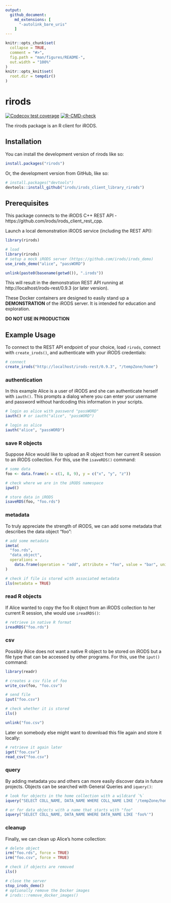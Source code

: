 ```yaml
---
output: 
  github_document:
    md_extensions: [ 
      "-autolink_bare_uris" 
    ]
---
```


<!-- README.md is generated from README.Rmd. Please edit that file -->

```r
knitr::opts_chunk$set(
  collapse = TRUE,
  comment = "#>",
  fig.path = "man/figures/README-",
  out.width = "100%"
)
knitr::opts_knit$set(
  root.dir = tempdir()
)
```

# rirods

<!-- badges: start -->
[![Codecov test coverage](https://codecov.io/gh/irods/irods_client_library_rirods/branch/main/graph/badge.svg)](https://app.codecov.io/gh/irods/irods_client_library_rirods?branch=main)
[![R-CMD-check](https://github.com/irods/irods_client_library_rirods/actions/workflows/R-CMD-check.yaml/badge.svg)](https://github.com/irods/irods_client_library_rirods/actions/workflows/R-CMD-check.yaml)
<!-- badges: end -->

The rirods package is an R client for iRODS.

## Installation

You can install the development version of rirods like so:

```r
install.packages("rirods")
```

Or, the development version from GitHub, like so:

``` r
# install.packages("devtools")
devtools::install_github("irods/irods_client_library_rirods")
```

## Prerequisites

This package connects to the iRODS C++ REST API - https://github.com/irods/irods_client_rest_cpp.

Launch a local demonstration iRODS service (including the REST API):

```r
library(rirods)
```

```r
# load
library(rirods)
# setup a mock iRODS server (https://github.com/irods/irods_demo)
use_irods_demo("alice", "passWORD")
```

```r
unlink(paste0(basename(getwd()), ".irods"))
```

This will result in the demonstration REST API running at http://localhost/irods-rest/0.9.3 (or later version).

These Docker containers are designed to easily stand up a **DEMONSTRATION** of the iRODS server. It is intended for education and exploration.

**DO NOT USE IN PRODUCTION**

## Example Usage

To connect to the REST API endpoint of your choice, load `rirods`, connect with `create_irods()`, and authenticate with your iRODS credentials:

```r
# connect
create_irods("http://localhost/irods-rest/0.9.3", "/tempZone/home")
```

### authentication

In this example Alice is a user of iRODS and she can authenticate herself with `iauth()`. This prompts a dialog where you can enter your username and password without hardcoding this information in your scripts.

```r
# login as alice with password "passWORD"
iauth() # or iauth("alice", "passWORD")
```

```r
# login as alice
iauth("alice", "passWORD")
```

### save R objects

Suppose Alice would like to upload an R object from her current R session to an iRODS collection. For this, use the `isaveRDS()` command:

```r
# some data
foo <- data.frame(x = c(1, 8, 9), y = c("x", "y", "z"))

# check where we are in the iRODS namespace
ipwd()

# store data in iRODS
isaveRDS(foo, "foo.rds")
```

### metadata

To truly appreciate the strength of iRODS, we can add some metadata that describes the data object "foo":

```r
# add some metadata
imeta(
  "foo.rds", 
  "data_object", 
  operations = 
    data.frame(operation = "add", attribute = "foo", value = "bar", units = "baz")
)

# check if file is stored with associated metadata
ils(metadata = TRUE)
```

### read R objects

If Alice wanted to copy the foo R object from an iRODS collection to her current R session, she would use `ireadRDS()`:

```r
# retrieve in native R format
ireadRDS("foo.rds")
```

### csv

Possibly Alice does not want a native R object to be stored on iRODS but a file type that can be accessed by other programs. For this, use the `iput()` command:

```r
library(readr)

# creates a csv file of foo
write_csv(foo, "foo.csv")

# send file
iput("foo.csv")

# check whether it is stored
ils()
```

```r
unlink("foo.csv")
```

Later on somebody else might want to download this file again and store it locally:

```r
# retrieve it again later
iget("foo.csv")
read_csv("foo.csv")
```

### query

By adding metadata you and others can more easily discover data in future projects. Objects can be searched with General Queries and `iquery()`:

```r
# look for objects in the home collection with a wildcard `%`
iquery("SELECT COLL_NAME, DATA_NAME WHERE COLL_NAME LIKE '/tempZone/home/%'")
```

```r
# or for data objects with a name that starts with "foo"
iquery("SELECT COLL_NAME, DATA_NAME WHERE DATA_NAME LIKE 'foo%'")
```

### cleanup

Finally, we can clean up Alice's home collection:

```r
# delete object
irm("foo.rds", force = TRUE)
irm("foo.csv", force = TRUE)

# check if objects are removed
ils()
```

```r
# close the server
stop_irods_demo()
# optionally remove the Docker images
# irods:::remove_docker_images()
```
